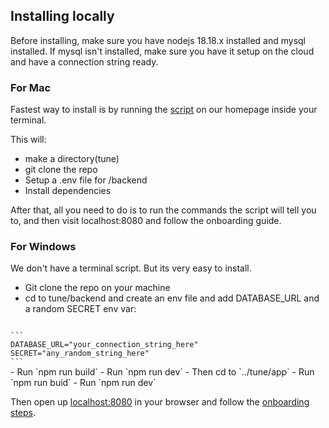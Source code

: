 
## Installing locally

Before installing, make sure you have nodejs 18.18.x installed and mysql installed. If mysql isn't installed, make sure you have it setup on the cloud and have a connection string ready.

### For Mac

Fastest way to install is by running the [script](https://tune) on our homepage inside your terminal.

This will:

- make a directory(tune)
- git clone the repo
- Setup a .env file for /backend
- Install dependencies

After that, all you need to do is to run the commands the script will tell you to, and then visit localhost:8080 and follow the onboarding guide.

### For Windows

We don't have a terminal script. But its very easy to install.

- Git clone the repo on your machine
- cd to tune/backend and create an env file and add DATABASE_URL and a random SECRET env var:
<Code lang="bash" client:load>
```
DATABASE_URL="your_connection_string_here"
SECRET="any_random_string_here"
```
</Code>
- Run `npm run build`
- Run `npm run dev`
- Then cd to `../tune/app`
- Run `npm run buid`
- Run `npm run dev`

Then open up [localhost:8080](http://localhost:8080) in your browser and follow the [onboarding steps](/selfhosted/onboarding).
